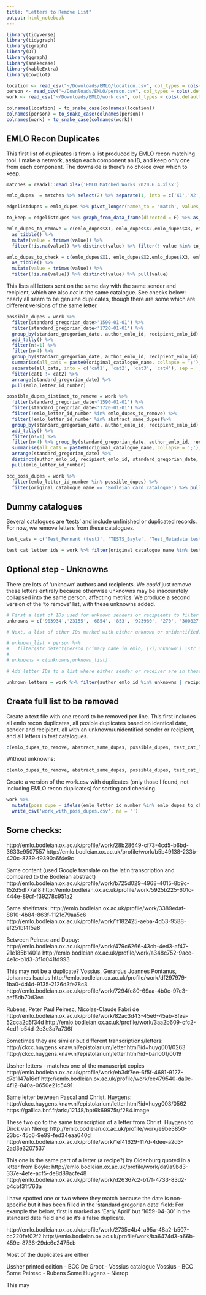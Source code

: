 ```yaml
---
title: "Letters to Remove List"
output: html_notebook
---
```



```r
library(tidyverse)
library(tidygraph)
library(igraph)
library(DT)
library(ggraph)
library(snakecase)
library(kableExtra)
library(cowplot)

location <- read_csv("~/Downloads/EMLO/location.csv", col_types = cols(.default = "c"))
person <- read_csv("~/Downloads/EMLO/person.csv", col_types = cols(.default = "c"))
work <- read_csv("~/Downloads/EMLO/work.csv", col_types = cols(.default = "c"))

colnames(location) = to_snake_case(colnames(location))
colnames(person) = to_snake_case(colnames(person))
colnames(work) = to_snake_case(colnames(work))

```

## EMLO Recon Duplicates

This first list of duplicates is from a list produced by EMLO recon matching tool. I make a network, assign each component an ID, and keep only one from each component. The downside is there's no choice over which to keep. 

```r

matches = readxl::read_xlsx('EMLO_Matched_Works_2020.6.4.xlsx')

emlo_dupes  = matches %>% select(2) %>% separate(1, into = c('X1','X2', 'X3','X4'))

edgelistdupes = emlo_dupes %>% pivot_longer(names_to = 'match', values_to = 'id', cols = 2:4) %>% select(-match) %>% filter(!is.na(id))

to_keep = edgelistdupes %>% graph_from_data_frame(directed = F) %>% as_tbl_graph() %>% mutate(comp= group_components(type = 'weak')) %>% activate(nodes) %>% as_tibble() %>% distinct(comp, .keep_all = T) %>% pull(name)

emlo_dupes_to_remove = c(emlo_dupes$X1, emlo_dupes$X2,emlo_dupes$X3, emlo_dupes$X4) %>% 
  as_tibble() %>% 
  mutate(value = trimws(value)) %>% 
  filter(!is.na(value)) %>% distinct(value) %>% filter(! value %in% to_keep) %>% pull(value)

emlo_dupes_to_check = c(emlo_dupes$X1, emlo_dupes$X2,emlo_dupes$X3, emlo_dupes$X4) %>% 
  as_tibble() %>% 
  mutate(value = trimws(value)) %>% 
  filter(!is.na(value)) %>% distinct(value) %>% pull(value)

```


This lists all letters sent on the same day with the same sender and recipient, which are also _not_ in the same catalogue. See checks below: nearly all seem to be genuine duplicates, though there are some which are different versions of the same letter. 

```r


possible_dupes = work %>% 
  filter(standard_gregorian_date>'1590-01-01') %>% 
  filter(standard_gregorian_date<'1720-01-01') %>%
  group_by(standard_gregorian_date, author_emlo_id, recipient_emlo_id) %>% 
  add_tally() %>% 
  filter(n!=1) %>% 
  filter(n<4) %>% 
  group_by(standard_gregorian_date, author_emlo_id, recipient_emlo_id) %>% 
  summarise(all_cats = paste0(original_catalogue_name, collapse = ';'), emlo_letter_id_number) %>% 
  separate(all_cats, into = c('cat1', 'cat2', 'cat3', 'cat4'), sep = ';') %>% 
  filter(cat1 != cat2) %>%
  arrange(standard_gregorian_date) %>% 
  pull(emlo_letter_id_number)

possible_dupes_distinct_to_remove = work %>% 
  filter(standard_gregorian_date>'1590-01-01') %>% 
  filter(standard_gregorian_date<'1720-01-01') %>%
  filter(!emlo_letter_id_number %in% emlo_dupes_to_remove) %>% 
  filter(!emlo_letter_id_number %in% abstract_same_dupes)%>%
  group_by(standard_gregorian_date, author_emlo_id, recipient_emlo_id) %>% 
  add_tally() %>% 
  filter(n!=1) %>% 
  filter(n<4) %>% group_by(standard_gregorian_date, author_emlo_id, recipient_emlo_id) %>% 
  summarise(all_cats = paste0(original_catalogue_name, collapse = ';'), emlo_letter_id_number) %>% separate(all_cats, into = c('cat1', 'cat2', 'cat3', 'cat4'), sep = ';') %>% filter(cat1 != cat2) %>%
  arrange(standard_gregorian_date) %>% 
  distinct(author_emlo_id, recipient_emlo_id, standard_gregorian_date, .keep_all = T) %>% 
  pull(emlo_letter_id_number)

bcc_poss_dupes = work %>% 
  filter(emlo_letter_id_number %in% possible_dupes) %>% 
  filter(original_catalogue_name == 'Bodleian card catalogue') %>% pull(emlo_letter_id_number)
```

## Dummy catalogues

Several catalogues are 'tests' and include unfinished or duplicated records. For now, we remove letters from these catalogues.

```r

test_cats = c('Test_Pennant (test)', 'TESTS_Bayle', 'Test_Metadata test', 'TEST_Newton', 'Coornhert, Dirck Volckertszoon (test)')

test_cat_letter_ids = work %>% filter(original_catalogue_name %in% test_cats) %>% pull(emlo_letter_id_number)

```

## Optional step - Unknowns

There are lots of 'unknown' authors and recipients. We _could_ just remove these letters entirely because otherwise unknowns may be inaccurately collapsed into the same person, affecting metrics. We produce a second version of the 'to remove' list, with these unknowns added.

```r
# First a list of IDs used for unknown senders or recipients to filter out:
unknowns = c('903934','23155', '6854', '853', '923980', '270', '300827', '901925', '906141')

# Next, a list of other IDs marked with either unknown or unidentified. Not necessarily to be taken out but could be split?

# unknown_list = person %>% 
#   filter(str_detect(person_primary_name_in_emlo,'(?i)unknown') |str_detect(person_primary_name_in_emlo,'(?i)unidentified') ) %>% pull(emlo_person_id)
# 
# unknowns = c(unknowns,unknown_list)

# Add letter IDs to a list where either sender or receiver are in these unknowns:

unknown_letters = work %>% filter(author_emlo_id %in% unknowns | recipient_emlo_id %in% unknowns) %>% pull(emlo_letter_id_number)


```

## Create full list to be removed

Create a text file with one record to be removed per line. This first includes all emlo recon duplicates, all posible duplicates based on identical date, sender and recipient, all with an unknown/unidentified sender or recipient, and all letters in test catalogues.


```r
c(emlo_dupes_to_remove, abstract_same_dupes, possible_dupes, test_cat_letter_ids,unknown_letters) %>% as_tibble() %>% distinct(value) %>% write_csv('to_remove_list_with_unknown.csv')
```

Without unknowns:

```r
c(emlo_dupes_to_remove, abstract_same_dupes, possible_dupes, test_cat_letter_ids) %>% as_tibble() %>% distinct(value) %>% write_csv('to_remove_list.csv')
```

Create a version of the work.csv with duplicates (only those I found, not including EMLO recon duplicates) for sorting and checking.

```r
work %>% 
  mutate(poss_dupe = ifelse(emlo_letter_id_number %in% emlo_dupes_to_check, 'no', ifelse(emlo_letter_id_number %in% possible_dupes, 'yes', 'no'))) %>% arrange(standard_gregorian_date, author, recipient) %>%  mutate(order = 1:nrow(.)) %>% select(order, everything()) %>%
  write_csv('work_with_poss_dupes.csv', na = '')
```

## Some checks:

http://emlo.bodleian.ox.ac.uk/profile/work/28b28649-cf73-4cd5-b6bd-3633e9507557
http://emlo.bodleian.ox.ac.uk/profile/work/b5b49138-233b-420c-8739-f9390a6f4e9c

Same content (used Google translate on the latin transcription and compared to the Bodleian abstract)
http://emlo.bodleian.ox.ac.uk/profile/work/b725d029-4968-4015-8b9c-152d5df77a18
http://emlo.bodleian.ox.ac.uk/profile/work/5925b225-601c-444e-89cf-f39278c951a2

Same shelfmark:
http://emlo.bodleian.ox.ac.uk/profile/work/3389edaf-8810-4b84-863f-1121c79aa5c6
http://emlo.bodleian.ox.ac.uk/profile/work/1f182425-aeba-4d53-9588-ef251bf4f5a8


Between Peiresc and Dupuy:
http://emlo.bodleian.ox.ac.uk/profile/work/479c6266-43cb-4ed3-af47-21e185b1401a
http://emlo.bodleian.ox.ac.uk/profile/work/a348c752-9ace-4e1c-b1d3-3f1d041fd993

This may not be a duplicate? 
Vossius, Gerardus Joannes
Pontanus, Johannes Isacius
http://emlo.bodleian.ox.ac.uk/profile/work/df297979-1ba0-4d4d-9135-2126d3fe78c3
http://emlo.bodleian.ox.ac.uk/profile/work/7294fe80-69aa-4b0c-97c3-aef5db70d3ec

Rubens, Peter Paul
Peiresc, Nicolas-Claude Fabri de
http://emlo.bodleian.ox.ac.uk/profile/work/82ac3d43-45e6-45ab-8fea-52cca2d5f34d
http://emlo.bodleian.ox.ac.uk/profile/work/3aa2b609-cfc2-4cdf-b54d-2e3e3a7a736f

Sometimes they are similar but different transcriptions/letters:
http://ckcc.huygens.knaw.nl/epistolarium/letter.html?id=huyg001/0263
http://ckcc.huygens.knaw.nl/epistolarium/letter.html?id=barl001/0019

Ussher letters - matches one of the manuscript copies
http://emlo.bodleian.ox.ac.uk/profile/work/eb3df7ee-6f5f-4681-9127-d7e1147a16df
http://emlo.bodleian.ox.ac.uk/profile/work/ee479540-da0c-4f12-840a-0650e21c5491

Same letter between Pascal and Christ. Huygens:
http://ckcc.huygens.knaw.nl/epistolarium/letter.html?id=huyg003/0562
https://gallica.bnf.fr/ark:/12148/bpt6k69975r/f284.image

These two go to the same transcription of a letter from Christ. Huygens to Dirck van Nierop
http://emlo.bodleian.ox.ac.uk/profile/work/e9be3850-23bc-45c6-9e99-fed34eaa640d
http://emlo.bodleian.ox.ac.uk/profile/work/1ef41629-117d-4dee-a2d3-2ad3e3207537

This one is the same part of a letter (a recipe?) by Oldenburg quoted in a letter from Boyle:
http://emlo.bodleian.ox.ac.uk/profile/work/da9a9bd3-337e-4efe-acf5-de8d89acfe48
http://emlo.bodleian.ox.ac.uk/profile/work/d26367c2-b17f-4733-83d2-b4cbf31f763a

I have spotted one or two where they match because the date is non-specific but it has been filled in the 'standard gregorian date' field:
For example the below, first is marked as 'Early April' but '1659-04-30' in the standard date field and so it's a false duplicate.

http://emlo.bodleian.ox.ac.uk/profile/work/2735e4b4-a95a-48a2-b507-cc220fef02f2
http://emlo.bodleian.ox.ac.uk/profile/work/ba6474d3-a66b-459e-8736-29dc6c2475cb

Most of the duplicates are either 

Ussher printed edition - BCC
De Groot - Vossius catalogue
Vossius - BCC
Some Peiresc - Rubens
Some Huygens - Nierop

This may